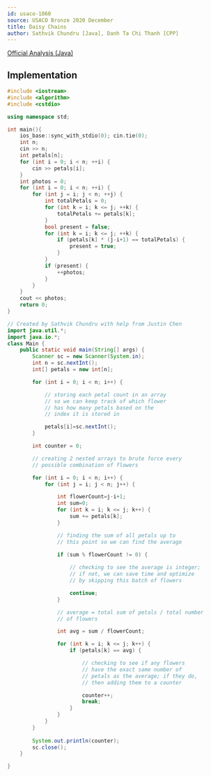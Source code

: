```yaml
---
id: usaco-1060
source: USACO Bronze 2020 December
title: Daisy Chains
author: Sathvik Chundru [Java], Danh Ta Chi Thanh [CPP]
---
```


[Official Analysis (Java)](http://www.usaco.org/current/data/sol_prob2_bronze_dec20.html)

<LanguageSection>

<CPPSection>

## Implementation

```cpp
#include <iostream>
#include <algorithm>
#include <cstdio>

using namespace std;

int main(){
	ios_base::sync_with_stdio(0); cin.tie(0);
	int n;
	cin >> n;
	int petals[n];
	for (int i = 0; i < n; ++i) {
		cin >> petals[i];
	}
	int photos = 0;
	for (int i = 0; i < n; ++i) {
		for (int j = i; j < n; ++j) {
			int totalPetals = 0;
			for (int k = i; k <= j; ++k) {
				totalPetals += petals[k];
			}
			bool present = false;
			for (int k = i; k <= j; ++k) {
				if (petals[k] * (j-i+1) == totalPetals) {
					present = true;
				}
			}
			if (present) {
				++photos;
			}
		}
	}
	cout << photos;
	return 0;
}

```

</CPPSection>
	
<JavaSection>
	
```java
// Created by Sathvik Chundru with help from Justin Chen
import java.util.*;
import java.io.*;
class Main {
	public static void main(String[] args) {
		Scanner sc = new Scanner(System.in);
		int n = sc.nextInt();
		int[] petals = new int[n];

		for (int i = 0; i < n; i++) {

			// storing each petal count in an array
			// so we can keep track of which flower
			// has how many petals based on the 
			// index it is stored in

			petals[i]=sc.nextInt();
		}

		int counter = 0;

		// creating 2 nested arrays to brute force every 
		// possible combination of flowers

		for (int i = 0; i < n; i++) {
			for (int j = i; j < n; j++) {

				int flowerCount=j-i+1;
				int sum=0;
				for (int k = i; k <= j; k++) {
					sum += petals[k];
				}

				// finding the sum of all petals up to 
				// this point so we can find the average 

				if (sum % flowerCount != 0) {
					
					// checking to see the average is integer;
					// if not, we can save time and optimize
					// by skipping this batch of flowers

					continue;
				}

				// average = total sum of petals / total number 
				// of flowers

				int avg = sum / flowerCount;

				for (int k = i; k <= j; k++) {
					if (petals[k] == avg) {

						// checking to see if any flowers 
						// have the exact same number of 
						// petals as the average; if they do, 
						// then adding them to a counter

						counter++;
						break;
					}
				}
			}
		}
						      
		System.out.println(counter);
		sc.close();
	}

}

```
				 
</JavaSection>

</LanguageSection>
